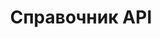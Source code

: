 ---
source-updated-at: 2025-05-16T04:52:11.000Z
translation-updated-at: 2025-06-06T16:43:03.529Z
title: Справочник API
description: Справочник API Next.js для маршрутизации Pages Router.
---